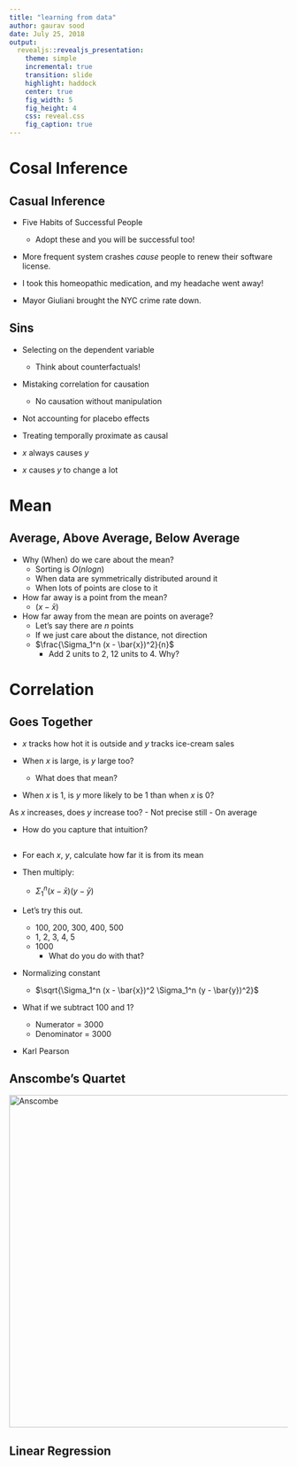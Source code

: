 ```yaml
---
title: "learning from data"
author: gaurav sood
date: July 25, 2018
output:
  revealjs::revealjs_presentation:
    theme: simple
    incremental: true
    transition: slide
    highlight: haddock
    center: true
    fig_width: 5
    fig_height: 4
    css: reveal.css
    fig_caption: true
---
```


# Cosal Inference

## Casual Inference

* Five Habits of Successful People
	- Adopt these and you will be successful too!

* More frequent system crashes *cause* people to renew their software license.  

* I took this homeopathic medication, and my headache went away!

* Mayor Giuliani brought the NYC crime rate down.

## Sins

* Selecting on the dependent variable
	- Think about counterfactuals!

* Mistaking correlation for causation
	- No causation without manipulation

* Not accounting for placebo effects

* Treating temporally proximate as causal

* $x$ always causes $y$

* $x$ causes $y$ to change a lot

# Mean

## Average, Above Average, Below Average

* Why (When) do we care about the mean?
	- Sorting is $O(n log n)$
	- When data are symmetrically distributed around it
	- When lots of points are close to it

* How far away is a point from the mean?
	- $(x - \bar{x})$

* How far away from the mean are points on average?
	- Let's say there are $n$ points
	- If we just care about the distance, not direction
	- $\frac{\Sigma_1^n (x - \bar{x})^2}{n}$
		- Add 2 units to 2, 12 units to 4. Why? 

# Correlation

## Goes Together

* $x$ tracks how hot it is outside and $y$ tracks ice-cream sales
	
* When $x$ is large, is $y$ large too?
	- What does that mean?

* When $x$ is 1, is $y$ more likely to be 1 than when $x$ is 0?
	
<p class="fragment current-visible"> As $x$ increases, does $y$ increase too?
	- Not precise still
	- On average
</li>
* How do you capture that intuition?
 
## 

* For each $x$, $y$, calculate how far it is from its mean

* Then multiply:
	- $\Sigma_1^n (x - \bar{x}) (y - \bar{y})$

* Let's try this out. 
	- 100, 200, 300, 400, 500
	- 1, 2, 3, 4, 5
	- 1000
		- What do you do with that?

* Normalizing constant
	- $\sqrt{\Sigma_1^n (x - \bar{x})^2 \Sigma_1^n (y - \bar{y})^2}$

* What if we subtract 100 and 1?
	- Numerator = 3000
	- Denominator = 3000

* Karl Pearson

## Anscombe's Quartet

<img src="anscombe.png" alt="Anscombe" height="600">

## Linear Regression


